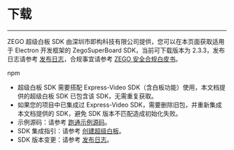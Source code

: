 # 下载

- - -

ZEGO 超级白板 SDK 由深圳市即构科技有限公司提供，您可以在本页面获取适用于 Electron 开发框架的 ZegoSuperBoard SDK，当前可下载版本为 2.3.3，发布日志请参考 [发布日志](./product-desc/release-note.mdx)，合规事宜请参考 [ZEGO 安全合规白皮书](https://doc-zh.zego.im/policies-and-agreements/zego-security-and-compliance-white-paper)。


<Card title="ZegoSuperBoard SDK v2.3.3" href="https://www.npmjs.com/package/zego-superboard-electron" target="_blank">
npm
</Card>

<Note title="说明">

- 超级白板 SDK 需要搭配 Express-Video SDK（含白板功能）使用，本文档提供的超级白板 SDK 已包含该 SDK，无需重复获取。
- 如果您的项目中已集成过 Express-Video SDK，需要删除旧包，并重新集成本文档提供的 SDK，避免 SDK 版本不匹配造成初始化失败。
- 示例源码：请参考 [跑通示例源码](./quick-start/run-demo.mdx)。
- SDK 集成指引：请参考 [创建超级白板](./quick-start/create-white-board.mdx)。
- SDK 版本变更：请参考 [发布日志](./product-desc/release-note.mdx)。
  
</Note>


